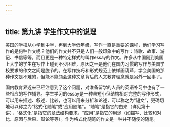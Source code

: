 ```yaml
---
---
---
```

title: 第九讲 学生作文中的说理
---





美国的学校从小学到中学，再到大学低年级，写作一直是重要的课程，他们学习写作的是何种作文呢？他们的作文并不只是人们一般印象中的写作：诗歌、故事、游记、书信等等，而且更是一种特定样式的叫作essay的作文。许多从中国刚到美国上大学的学生在写作上碰到不少困难，原因之一是他们在国内习惯的写作与美国学校要求的作文之间是脱节的。在写作技巧和形式规范上依样画葫芦，学会美国的那种作文是不难的，但能不能领会这种文章背后的人文教育理念就是另外一回事了。

国内教育界近来已经注意到了这个问题，对准备留学的人员的英语补习中也有了一些相应的写作辅导。学生学习的essay是一种虽短小但结构相对完整的写作形式，可以用来描述、叙述、比较，也可以用来分析和论述，可以称之为“短文”，更确切地可以称之为“格式化随笔”或“应用随笔”。“随笔”是指它的由来（详见第十讲），“格式化”是指它的章法结构要求，“应用”是指它的用途（如描写、比较和对比、原因与后果、辩论等等）。作为格式化随笔的作文是一种并不随便的随笔。